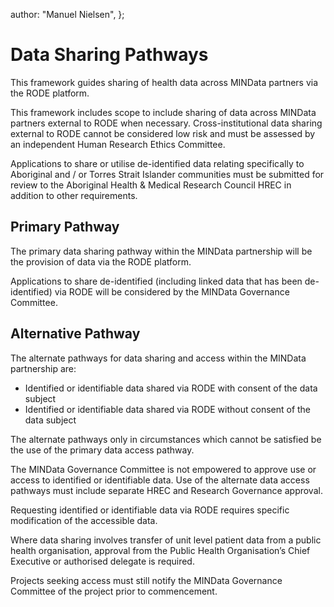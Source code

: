  author: "Manuel Nielsen",
};

# Data Sharing Pathways

This framework guides sharing of health data across MINData partners via the RODE platform.

This framework includes scope to include sharing of data across MINData partners external to RODE when necessary. Cross-institutional data sharing external to RODE cannot be considered low risk and must be assessed by an independent Human Research Ethics Committee.

Applications to share or utilise de-identified data relating specifically to Aboriginal and / or Torres Strait Islander communities must be submitted for review to the Aboriginal Health & Medical Research Council HREC in addition to other requirements.

## Primary Pathway

The primary data sharing pathway within the MINData partnership will be the provision of data via the RODE platform.

Applications to share de-identified (including linked data that has been de-identified) via RODE will be considered by the MINData Governance Committee.

## Alternative Pathway

The alternate pathways for data sharing and access within the MINData partnership are:

- Identified or identifiable data shared via RODE with consent of the data subject
- Identified or identifiable data shared via RODE without consent of the data subject

The alternate pathways only in circumstances which cannot be satisfied be the use of the primary data access pathway.

The MINData Governance Committee is not empowered to approve use or access to identified or identifiable data. Use of the alternate data access pathways must include separate HREC and Research Governance approval.

Requesting identified or identifiable data via RODE requires specific modification of the accessible data.

Where data sharing involves transfer of unit level patient data from a public health organisation, approval from the Public Health Organisation’s Chief Executive or authorised delegate is required.

Projects seeking access must still notify the MINData Governance Committee of the project prior to commencement.
